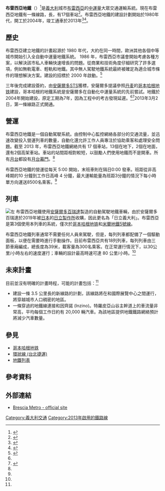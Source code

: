 {{Infobox public transit
|name=布雷西亞地鐵
|native_name=Metropolitana di Brescia
|logo=MetroBS logo.JPG|logo_size=80px
|image=MB 115 Poliambulanza uscita 20130309.JPG|image_size=200px
|locale={{ITA}}[[布雷西亚|布雷西亚]]
|lines=1<ref name="mappe"/>
|stations=17<ref name="mappe"/>
|daily_ridership=5.1萬 (2019)<ref name=ridership>{{Cite web|title=INCREMENTO PASSEGGERI TPL DAL 2012 AL 2019|url=http://www.comune.brescia.it/news/2020/febbraio/Documents/Dati%20TPL%20passeggeri.pdf|access-date=2021-09-17|format=pdf|archive-date=2021-08-31|archive-url=https://web.archive.org/web/20210831212321/http://www.comune.brescia.it/news/2020/febbraio/Documents/Dati%20TPL%20passeggeri.pdf|dead-url=no}}</ref>|annual_ridership=1871萬 (2019)<ref name=ridership/>
|website={{url|https://www.bresciamobilita.it/la-metropolitana-di-brescia}}|type=[[地鐵|地鐵]]、[[中型鐵路系統|中型鐵路系統]]
|began_operation=2013年3月2日
|operator=布雷西亞地鐵|vehicles=18列、54節
|system_length=13.7公里
|track_gauge=1435mm，[[標準軌距|標準軌距]]
|average_speed=30公里/小時|top_speed=80公里/小時
|electrification=750伏特直流電，[[第三軌供電|第三軌供電]]
|map=[[File:Brescia_mappa_metropolitana.svg|300px]]
}}

'''布雷西亞地鐵'''（{{lang-it|Metropolitana di Brescia}}）<ref>{{cite web|title=LA METROPOLITANA DI BRESCIA|url=http://www.bresciamobilita.it/utenti/metrobs/la-metropolitana-a-brescia|publisher=Brescia Mobilità|accessdate=2 August 2013|deadurl=yes|archiveurl=https://web.archive.org/web/20131013090300/http://www.bresciamobilita.it/utenti/metrobs/la-metropolitana-a-brescia|archivedate=2013年10月13日}}</ref>是[[義大利|義大利]]城市[[布雷西亚|布雷西亞]]的[[中運量|中運量]]大眾交通運輸系統。現在布雷西亞地鐵有一條線路，長{{convert|13.7|km}}，有17個車站<ref name="mappe">{{cite web |url=http://www.bresciamobilita.it/public/resources/brescia%20mobilita/utenti/metrobs/linea-completa.pdf |title=Mappa della linea metropolitana |publisher=Brescia Mobilitá |language=it |trans_title= |date= |accessdate=2013-11-07 |archive-date=2016-11-09 |archive-url=https://web.archive.org/web/20161109063724/http://www.bresciamobilita.it/public/resources/brescia%20mobilita/utenti/metrobs/linea-completa.pdf |dead-url=no }}</ref>。布雷西亞地鐵的建設計劃開始於1980年代，開工於2004年，竣工通車於2013年<ref name="opening">{{cite web |url=http://www.bresciamobilita.it/news/parte-la-metro-2-marzo-2013 |title=Parte la metro! 2 marzo 2013 |publisher=Brescia Mobilitá |language=it |trans_title=The Metro goes! 2 March 2013 |date=5 February 2013 |deadurl=yes |accessdate=2013-10-11 |archiveurl=https://web.archive.org/web/20131012211621/http://www.bresciamobilita.it/news/parte-la-metro-2-marzo-2013 |archivedate=2013年10月12日 }}</ref><ref>{{cite web |url=http://www.cityrailways.it/news/la-metro-di-brescia-apre-sabato-2-marzo.html |title=La metro di Brescia apre sabato 2 marzo |website=CityRailways.it |language=it |trans_title=The Brescia Metro opens 2 March |date=5 February 2013 |deadurl=yes |accessdate=15 February 2013 |archive-url=https://web.archive.org/web/20131012193235/http://www.cityrailways.it/news/la-metro-di-brescia-apre-sabato-2-marzo.html |archive-date=2013-10-12 }}</ref>。

== 歷史 ==
布雷西亞建立地鐵的計畫起源於 1980 年代，大約在同一時間，歐洲其他各個中等城市開始引入全自動中運量地鐵系統。 1986 年，布雷西亞市議會開始考慮各種方案，以解決該市私人車輛快速增長的問題。從商業和技術角度仔細研究了許多選項，例如無軌電車、輕軌和地鐵。其中無人駕駛地鐵系統最終被確定為適合城市條件的理想解決方案。建設的招標於 2000 年啟動。<ref name=":0">{{Cite web|title=Brescia Driverless Metro System - Railway Technology|url=https://www.railway-technology.com/projects/brescia-driverless-metro-system/|access-date=2021-09-17|work=www.railway-technology.com|language=en|archive-date=2021-09-17|archive-url=https://web.archive.org/web/20210917051015/https://www.railway-technology.com/projects/brescia-driverless-metro-system/|dead-url=no}}</ref>

三年後完成建設簽約，由[[日立軌道STS|安薩爾多STS]]獲標，安薩爾多提議參照[[丹麦|丹麦]]的[[哥本哈根地铁|哥本哈根地铁]]建設，哥本哈根的地鐵系統是安薩爾多在自動化中運量系統的先前嘗試。地鐵於2004年開始建設，原定工期為7年，因為工程中的考古發現延遲。<ref name=":0" /><ref>{{Cite web|title=Automation in a medium-sized city|url=http://www.railwaygazette.com/news/single-view/view/automation-in-a-medium-sized-city.html|access-date=2021-09-17|date=2008-04-24|language=en|archive-url=https://web.archive.org/web/20120524005629/http://www.railwaygazette.com/news/single-view/view/automation-in-a-medium-sized-city.html#|archive-date=2012-05-24|dead-url=yes}}</ref>2013年3月2日，第一條線路正式開通。

== 營運 ==
布雷西亞地鐵是一個自動駕駛系統。由控制中心監控網絡各部分的交通流量，並迅速改變投入營運列車的數量，自動化還允許工作人員專注於協助乘客和處理安全問題。截至 2013 年，布雷西亞地鐵網絡共有 17 個車站，13個在地下，2個在地面，還有2個高架車站。車站的站間距相對較短，以鼓勵人們使用地鐵而不是開車。所有[[月台|月台]]都設有[[月台幕門|月台幕門]]。<ref name=":0" />

布雷西亞地鐵的營運從每天 5:00 開始，末班車則在隔日0:00 發車。班距從非高峰期的10 分鐘到工作日高峰 4 分鐘，最大運輸能量為班距3分鐘的情況下每小時單方向運送8500名乘客。<ref name=":0" />

== 列車 ==
{{Main|日立轨道意大利无人驾驶地铁列车}}
[[File:Metro_bs_vagone_02.jpg|左]]
布雷西亞地鐵使用[[安薩爾多百瑞達|安薩爾多百瑞達]]製造的自動駕駛地鐵車輛，由於安薩爾多百瑞達於2019年被[[日本|日本]]的[[日立製作所|日立製作所]]收購，因此更名為「日立義大利」。布雷西亞是第3個使用本列車的系統，僅次於[[哥本哈根地铁|哥本哈根地铁]]和[[米蘭地鐵5號線|米蘭地鐵5號線]]。

布雷西亞地鐵列車通常不需要任何人員來駕駛，但是，每列列車都配備了一個驅動面板，以便在需要時進行手動操作。目前布雷西亞共有18列列車，每列列車由三節車廂編成，總長度為39米，載客量為300名乘客。在正常運行情況下，以30公里/小時左右的速度運行；車輛的設計最高時速可達 80 公里/小時。<ref name=":0" />

== 未來計畫 ==
目前並沒有明確的計畫時程，可能的計畫包括：<ref name=":0" />

* 建設一條 3.5 公里長的新線路的計劃，該線路將在{{Tsl|en|Lamarmora (Brescia Metro)|拉瑪莫拉站}}和國際展覽中心之間運行，將穿越城市人口稠密的地區。
* 一條穿過{{Tsl|en|Val Trompia|特羅皮亞山谷}}的地鐵線連接{{Tsl|en|Prealpino (Brescia Metro)|普雷阿爾皮諾站}}和因齊諾 (Inzino)。特羅皮亞山谷主幹道上的車流量非常高，平均每個工作日約有 20,000 輛汽車。為該地區提供地鐵鐵路網絡預計將減少汽車數量。

== 參見 ==

* [[哥本哈根地铁|哥本哈根地铁]]
* [[環狀線_(台北捷運)|環狀線 (台北捷運)]]
* [[地鐵列表|地鐵列表]]

==參考資料==
{{reflist}}
==外部連結==
{{commons category|Brescia light metro}}
* [https://web.archive.org/web/20131013082942/http://www.bresciamobilita.it/utenti/metrobs Brescia Metro - official site] {{it icon}}
{{義大利城市公共運輸}}
{{歐盟境內地鐵系統}}

[[Category:義大利交通|Category:義大利交通]]
[[Category:2013年啟用的鐵路線|Category:2013年啟用的鐵路線]]